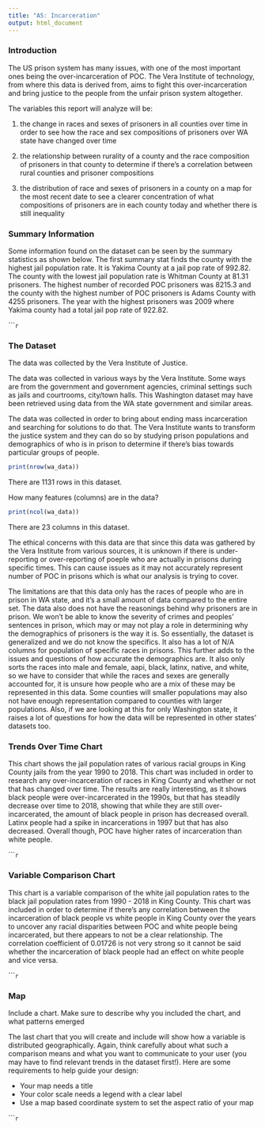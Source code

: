 ```yaml
---
title: "A5: Incarceration"
output: html_document
---
```


### Introduction

The US prison system has many issues, with one of the most important ones being the over-incarceration of POC. The Vera Institute of technology, from where this data is derived from, aims to fight this over-incarceration and bring justice to the people from the unfair prison system altogether.

The variables this report will analyze will be:

(1) the change in races and sexes of prisoners in all counties over time in order to see how the race and sex compositions of prisoners over WA state have changed over time

(2) the relationship between rurality of a county and the race composition of prisoners in that county to determine if there's a correlation between rural counties and prisoner compositions

(3) the distribution of race and sexes of prisoners in a county on a map for the most recent date to see a clearer concentration of what compositions of prisoners are in each county today and whether there is still inequality

### Summary Information

Some information found on the dataset can be seen by the summary statistics as shown below. The first summary stat finds the county with the highest jail population rate. It is Yakima County at a jail pop rate of 992.82. The county with the lowest jail population rate is Whitman County at 81.31 prisoners. The highest number of recorded POC prisoners was 8215.3 and the county with the highest number of POC prisoners is Adams County with 4255 prisoners. The year with the highest prisoners was 2009 where Yakima county had a total jail pop rate of 922.82.

``````r
```

### The Dataset

The data was collected by the Vera Institute of Justice.

The data was collected in various ways by the Vera Institute. Some ways are from the government and government agencies, criminal settings such as jails and courtrooms, city/town halls. This Washington dataset may have been retrieved using data from the WA state government and similar areas.

The data was collected in order to bring about ending mass incarceration and searching for solutions to do that. The Vera Institute wants to transform the justice system and they can do so by studying prison populations and demographics of who is in prison to determine if there's bias towards particular groups of people.

```r
print(nrow(wa_data))
```

There are 1131 rows in this dataset.

How many features (columns) are in the data? 

```r
print(ncol(wa_data))
```

There are 23 columns in this dataset.

The ethical concerns with this data are that since this data was gathered by the Vera Institute from various sources, it is unknown if there is under-reporting or over-reporting of poeple who are actually in prisons during specific times. This can cause issues as it may not accurately represent number of POC in prisons which is what our analysis is trying to cover.

The limitations are that this data only has the races of people who are in prison in WA state, and it's a small amount of data compared to the entire set. The data also does not have the reasonings behind why prisoners are in prison. We won't be able to know the severity of crimes and peoples' sentences in prison, which may or may not play a role in determining why the demographics of prisoners is the way it is. So essentially, the dataset is generalized and we do not know the specifics. It also has a lot of N/A columns for population of specific races in prisons. This further adds to the issues and questions of how accurate the demographics are. It also only sorts the races into male and female, aapi, black, latinx, native, and white, so we have to consider that while the races and sexes are generally accounted for, it is unsure how people who are a mix of these may be represented in this data. Some counties will smaller populations may also not have enough representation compared to counties with larger populations. Also, if we are looking at this for only Washington state, it raises a lot of questions for how the data will be represented in other states' datasets too.

### Trends Over Time Chart

This chart shows the jail population rates of various racial groups in King County jails from the year 1990 to 2018. This chart was included in order to research any over-incarceration of races in King County and whether or not that has changed over time. The results are really interesting, as it shows black people were over-incarcerated in the 1990s, but that has steadily decrease over time to 2018, showing that while they are still over-incarcerated, the amount of black people in prison has decreased overall. Latinx people had a spike in incarcerations in 1997 but that has also decreased. Overall though, POC have higher rates of incarceration than white people.

``````r
```

### Variable Comparison Chart

This chart is a variable comparison of the white jail population rates to the black jail population rates from 1990 - 2018 in King County. This chart was included in order to determine if there's any correlation between the incarceration of black people vs white people in King County over the years to uncover any racial disparities between POC and white people being incarcerated, but there appears to not be a clear relationship. The correlation coefficient of 0.01726 is not very strong so it cannot be said whether the incarceration of black people had an effect on white people and vice versa.

``````r
```

### Map

Include a chart. Make sure to describe why you included the chart, and what patterns emerged

The last chart that you will create and include will show how a variable is distributed geographically. Again, think carefully about what such a comparison means and what you want to communicate to your user (you may have to find relevant trends in the dataset first!). Here are some requirements to help guide your design:

- Your map needs a title
- Your color scale needs a legend with a clear label
- Use a map based coordinate system to set the aspect ratio of your map

``````r
```

